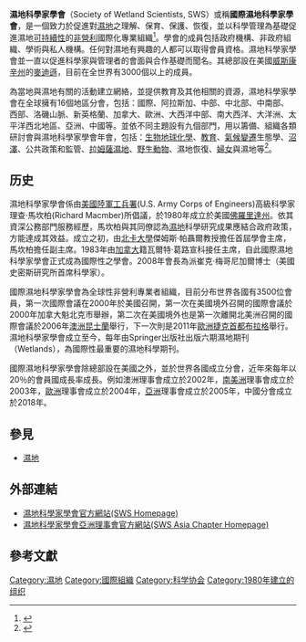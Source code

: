 '''濕地科學家學會'''（Society of Wetland Scientists, SWS）或稱'''國際濕地科學家學會'''，是一個致力於促進對[[湿地|濕地]]之理解、保育、保護、恢復，並以科學管理為基礎促進濕地[[可持續性|可持續性]]的[[非營利組織|非營利]]國際化專業組織<ref>{{Cite web|title=About the Society of Wetland Scientists|url=http://www.sws.org/About-SWS/overview.html|work=www.sws.org|accessdate=2019-01-31|author=|date=|publisher=SWS|archive-date=2019-01-07|archive-url=https://web.archive.org/web/20190107235649/https://sws.org/About-SWS/overview.html|dead-url=no}}</ref>。學會的成員包括政府機構、非政府組織、學術與私人機構。任何對濕地有興趣的人都可以取得會員資格。濕地科學家學會並一直以促進科學家與管理者的會面與合作基礎而聞名。其總部設在美國[[威斯康辛州|威斯康辛州]]的[[麦迪逊|麥迪遜]]，目前在全世界有3000個以上的成員。

為當地與濕地有關的活動建立網絡，並提供教育及其他相關的資源，濕地科學家學會在全球擁有16個地區分會，包括：國際、阿拉斯加、中部、中北部、中南部、西部、洛磯山脈、新英格蘭、加拿大、歐洲、大西洋中部、南大西洋、大洋洲、太平洋西北地區、亞洲、中國等。並依不同主題設有九個部門，用以籌備、組織各類研討會與濕地科學家學會年會，包括：[[生物地球化学|生物地球化學]]、[[教育|教育]]、[[氣候變遷|氣候變遷]]生態學、[[沼泽|沼澤]]、公共政策和監管、[[湿地公约|拉姆薩濕地]]、[[野生动物|野生動物]]、濕地恢復、[[婦女|婦女]]與濕地等<ref>{{Cite web|title=WebCite query result|url=https://www.webcitation.org/6EaJ4zCsa|work=www.webcitation.org|accessdate=2019-01-31|archive-date=2019-02-07|archive-url=https://web.archive.org/web/20190207041607/https://www.webcitation.org/6EaJ4zCsa|dead-url=no}}</ref>。

==历史==
濕地科學家學會係由[[美國|美國]][[陸軍工兵署|陸軍工兵署]](U.S. Army Corps of Engineers)高級科學家理查·馬坎柏(Richard Macmber)所倡議，於1980年成立於美國[[佛羅里達州|佛羅里達州]]。依其資深公務部門服務經歷，馬坎柏與其同僚認為[[濕地|濕地]]科學研究成果應結合政府政策，方能達成其效益。成立之初，由[[北卡大學|北卡大學]]傑姆斯·帕聶爾教授擔任首屆學會主席，馬坎柏擔任副主席。1983年由[[加拿大|加拿大]]籍瓦爾特·葛路宣科接任主席，自此國際濕地科學家學會正式成為國際性之學會。2008年會長為派崔克·梅哥尼加爾博士（美國史密斯研究所首席科學家）。

國際濕地科學家學會為全球性非營利專業者組織，目前分布世界各國有3500位會員，第一次國際會議在2000年於美國召開，第一次在美國境外召開的國際會議於2000年加拿大魁北克市舉辦，第二次在美國境外也是第一次離開北美洲召開的國際會議於2006年[[澳洲|澳洲]][[昆士蘭|昆士蘭]]舉行，下一次則是2011年[[歐洲|歐洲]][[捷克首都布拉格|捷克首都布拉格]]舉行。濕地科學家學會成立至今，每年由Springer出版社出版六期濕地期刊（Wetlands），為國際性最重要的濕地科學期刊。

國際濕地科學家學會除總部設在美國之外，並於世界各國成立分會，近年來每年以20％的會員國成長率成長。例如澳洲理事會成立於2002年，[[南美洲|南美洲]]理事會成立於2003年，[[歐洲|歐洲]]理事會成立於2004年，[[亞洲|亞洲]]理事會成立於2005年，中國分會成立於2018年。

== 參見 ==

* [[湿地|濕地]]

==外部連結==
*[http://www.sws.org 濕地科學家學會官方網站(SWS Homepage)] {{Wayback|url=http://www.sws.org/ |date=20190201180426 }}
*[http://www.swsasia.org 濕地科學家學會亞洲理事會官方網站(SWS Asia Chapter Homepage)] {{Wayback|url=http://www.swsasia.org/ |date=20180330173948 }}

== 參考文獻 ==
<references />

{{湿地}}

[[Category:濕地|Category:濕地]]
[[Category:國際組織|Category:國際組織]]
[[Category:科学协会|Category:科学协会]]
[[Category:1980年建立的组织|Category:1980年建立的组织]]